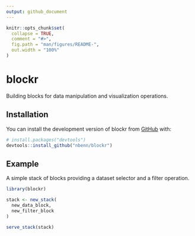 ```yaml
---
output: github_document
---
```


<!-- README.md is generated from README.Rmd. Please edit that file -->

```r
knitr::opts_chunk$set(
  collapse = TRUE,
  comment = "#>",
  fig.path = "man/figures/README-",
  out.width = "100%"
)
```

# blockr

<!-- badges: start -->
<!-- badges: end -->

Building blocks for data manipulation and visualization operations.

## Installation

You can install the development version of blockr from [GitHub](https://github.com/) with:

```r
# install.packages("devtools")
devtools::install_github("nbenn/blockr")
```

## Example

A simple stack of blocks providing a dataset selector and a filter operation.

```r
library(blockr)

stack <- new_stack(
  new_data_block,
  new_filter_block
)

serve_stack(stack)
```
